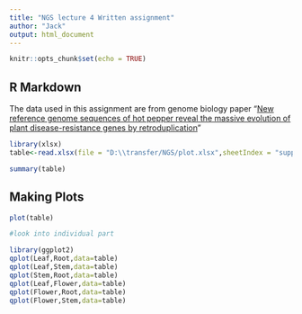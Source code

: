 ---
title: "NGS lecture 4 Written assignment"
author: "Jack"
output: html_document
---

```{r setup, include=FALSE}
knitr::opts_chunk$set(echo = TRUE)
```

## R Markdown

The data used in this assignment are from genome biology paper "[New reference genome sequences of hot pepper reveal the massive evolution of plant disease-resistance genes by retroduplication](https://genomebiology.biomedcentral.com/articles/10.1186/s13059-017-1341-9)"



```{r}
library(xlsx)
table<-read.xlsx(file = "D:\\transfer/NGS/plot.xlsx",sheetIndex = "supplement table",startRow = 1,endRow = 315)

summary(table)
```


## Making Plots


```{r pressure}
plot(table)

#look into individual part

library(ggplot2)
qplot(Leaf,Root,data=table)
qplot(Leaf,Stem,data=table)
qplot(Stem,Root,data=table)
qplot(Leaf,Flower,data=table)
qplot(Flower,Root,data=table)
qplot(Flower,Stem,data=table)

```


